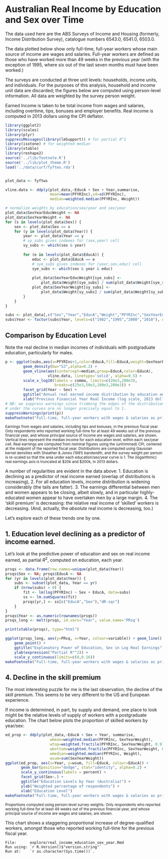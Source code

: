 Australian Real Income by Education and Sex over Time
=====================================================

The data used here are the ABS Surveys of Income and Housing (formerly, Income Distribution Survey), catalogue numbers 6543.0, 6541.0, 6503.0.

The data plotted below show only full-time, full-year workers whose main source of income are wages and salaries. Full-year workers are defined as those who have worked more than 49 weeks in the previous year (with the exception of 1995, where six out of the last seven months must have been worked.)

The surveys are conducted at three unit levels: households, income units, and individuals. For the purposes of this analysis, household and income unit data are discarded; the figures below are computed using person-level information. All data are weighted by the survey person weight.

Earned Income is taken to be total income from wages and salaries, including overtime, tips, bonuses and employer benefits. Real income is computed in 2013 dollars using the CPI deflator.

```r
library(ggplot2)
library(scales)
library(plyr)
suppressMessages(library(lmSupport)) # for partial R^2
library(isotone) # for weighted median
library(xtable)
library(reshape2)
source('../lib/footnote.R')
source('../lib/plot_theme.R')
load('../data/curf/fyftws.rda')


plot_data <- fyftws

vline.data <- ddply(plot_data,~EducA + Sex + Year,summarise,
                    mean=mean(PFYRInc),sd=sd(PFYRInc),
                    median=weighted.median(PFYRInc, Weight))

# normalize weights by education/sex/year and sex/year
plot_data$SexYearEducWeight <- NA
plot_data$SexYearWeight <- NA
for (s in levels(plot_data$Sex)) {
    sex <- plot_data$Sex == s
    for (y in levels(plot_data$Year)) {
        year <- plot_data$Year == y
        # sy_subs gives indexes for (sex,year) cell
        sy_subs <- which(sex & year)
        
        for (e in levels(plot_data$EducA)) {
            educ <- plot_data$EducA == e
            # sye_subs gives indexes for (year,sex,educ) cell
            sye_subs <- which(sex & year & educ)
            
            plot_data$SexYearEducWeight[sye_subs] <- 
                plot_data$Weight[sye_subs] / sum(plot_data$Weight[sye_subs])
            plot_data$SexYearWeight[sy_subs] <- 
                plot_data$Weight[sy_subs] / sum(plot_data$Weight[sy_subs])
        }
    }
}

subs <- plot_data[,c("Sex","Year","EducA","Weight","PFYRInc","SexYearEducWeight")]
subs$Year <- factor(subs$Year, levels=c("1982","1995","2008","2010"), ordered=T)
```

Comparison by Education Level
-----------------------------

Note the real decline in median incomes of individuals with postgraduate education, particularly for males.

```r
p <- ggplot(subs,aes(x=PFYRInc+1,color=EducA,fill=EducA,weight=SexYearEducWeight)) + 
        geom_density(bw="SJ",alpha=0.2) + 
        geom_vline(aes(xintercept=median,group=EducA,color=EducA),
                   vline.data, linetype='solid', alpha=0.5) +
        scale_x_log10(labels = comma, limits=c(20e3,200e3), 
                      breaks=c(25e3,50e3,100e3,200e3)) +
        facet_grid(Year ~ Sex) +
        ggtitle("Annual real earned income distribution by education and sex (Australia)") +
        xlab("Previous Financial Year Real Income (log scale, 2013 dollars)")
# NB: we suppress warnings since trimming the edges of the distribution means the area
# under the curves are no longer precisely equal to 1.
suppressWarnings(print(p))
makeFootnote("Full-time, full-year workers with wages & salaries as primary income. Source: ABS cat. 6543.0, 6541.0, 6503.0. Author's calculations.")
```
<small>Earnings from wages and salaries, including tips and bonuses, in the previous fiscal year. Only respondents who reported working full-time for at least 49 weeks out of the previous financial year, and whose principal source of income are wages and salaries, are shown. Vertical lines represent the median income for each education level, within each sex/year cell. Real earnings are computed from nominal figures using the (untrimmed) CPI, centered at the midpoint of the reported fiscal year. Distributions are computed using Gaussian kernel densities with Sheather & Jones (1991) bandwidth, and the survey weight per person is re-scaled so that the area under each education/sex/year curve is 1. The (logarithmic) real earnings axis is truncated at $20k and $200k, in 2013 dollars. </small>

A number of regularities are evident in the data above:
1. Education is declining as a predictor of real income earned (overlap of distributions is increasing),
2. For all education levels, income distribution is widening considerably (the tails are fatter).
3. The earnings differential between men and women appears to be closing, albeit slowly, and in particular highly-educated women appear to have overtaken men by a large margin.
4. The 'skill premium' is decreasing: the relative real income of 'skilled' workers is decreasing. (And, actually, the _absolute_ real income is decreasing, too.)

Let's explore each of these trends one by one.

1. Education level declining as a predictor of income earned.
-------------------------------------------------------------
Let's look at the predictive power of education and sex on real income earned, as partial $R^2$, computed on education, each year.

```r
prsqs <- data.frame(row.names=unique(plot_data$Year))
prsqs$Sex <- NA; prsqs$EducA <- NA
for (yr in levels(plot_data$Year)) {
    subs <- subset(plot_data, Year == yr)
    if (nrow(subs) > 0) {
        fit <- lm(log(PFYRInc) ~ Sex + EducA, data=subs)
        ss <- lm.sumSquares(fit)
        prsqs[yr,] <- ss[c("EducA","Sex"),"dR-sqr"]
    }
}
prsqs$Year <- as.numeric(rownames(prsqs))
prsqs_long <- melt(prsqs, id.vars="Year", value.name='PRsq')
```
```r
print(xtable(prsqs), type="html")
``` 
```r
ggplot(prsqs_long, aes(y=PRsq, x=Year, colour=variable)) + geom_line() +
    geom_point() +
    ggtitle("Explanatory Power of Education, Sex in Log Real Earnings") +
    ylab(expression("Partial R"^2)) +
    scale_y_continuous(limits=c(0,0.16))
makeFootnote("Full-time, full-year workers with wages & salaries as primary income. Source: ABS cat. 6543.0, 6541.0, 6503.0. Author's calculations.")
```

4. Decline in the skill premium
-------------------------------
The most interesting puzzle for me is the last observation, the decline of the skill premium. This seems to be very different to the US and European experience.

If income is determined, in part, by supply and demand, one place to look might be the relative levels of supply of workers with a postgraduate education. The chart below plots the proportion of skilled workers by year/sex:
```r
ed_prop <- ddply(plot_data,~EducA + Sex + Year, summarise,
                    wmean=weighted.median(PFYRInc, SexYearWeight),
                    wtop=weighted.fractile(PFYRInc, SexYearWeight, 0.9),
                    wbottom=weighted.fractile(PFYRInc, SexYearWeight, 0.1),
                    wmedian=weighted.median(PFYRInc, Weight),
                    wsum=sum(SexYearWeight))
ggplot(ed_prop, aes(x=Year, y=wsum, fill=EducA, colour=EducA)) + 
       geom_bar(position="dodge", stat="identity", alpha=0.2) +
       scale_y_continuous(labels = percent) +
       facet_grid(Sex~.) +
       ggtitle("Education Levels by Year (Australia)") +
       ylab("Weighted percentage of respondents") +
       xlab("Education Level")
makeFootnote("Full-time, full-year workers with wages & salaries as primary income. Source: ABS cat. 6543.0, 6541.0, 6503.0. Author's calculations.")
```
<small>Proportions computed using person-level survey weights. Only respondents who reported working full-time for at least 49 weeks out of the previous financial year, and whose principal source of income are wages and salaries, are shown.</small>

This chart shows a staggering proportional increase of degree-qualified workers, amongst those who reported working full-time for the previous fiscal year.

    File:      explore/real_income_education_sex_year.Rmd
    Run using: `r R.Version()$"version.string"`
    Run at:    `r as.character(Sys.time())`.
